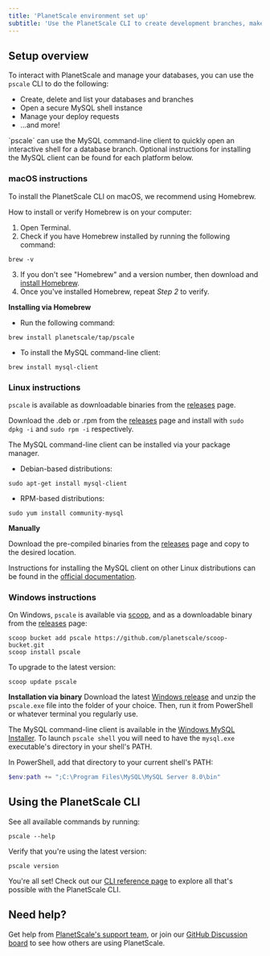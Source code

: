 ```yaml
---
title: 'PlanetScale environment set up'
subtitle: 'Use the PlanetScale CLI to create development branches, make non-blocking schema changes, and open deploy requests directly from your terminal.'
---
```


## Setup overview

To interact with PlanetScale and manage your databases, you can use the `pscale` CLI to do the following:

- Create, delete and list your databases and branches
- Open a secure MySQL shell instance
- Manage your deploy requests
- ...and more!

<InfoBlock type='note'>
  `pscale` can use the MySQL command-line client to quickly open an interactive shell for a
  database branch. Optional instructions for installing the MySQL client can be found for each platform below.
</InfoBlock>

### macOS instructions

To install the PlanetScale CLI on macOS, we recommend using Homebrew.

How to install or verify Homebrew is on your computer:

1. Open Terminal.
2. Check if you have Homebrew installed by running the following command:

```
brew -v
```

3. If you don't see "Homebrew" and a version number, then download and [install Homebrew](https://brew.sh/).
4. Once you've installed Homebrew, repeat _Step 2_ to verify.

**Installing via Homebrew**

- Run the following command:

```
brew install planetscale/tap/pscale
```

- To install the MySQL command-line client:

```
brew install mysql-client
```

### Linux instructions

`pscale` is available as downloadable binaries from the [releases](https://github.com/planetscale/cli/releases/latest) page.

Download the .deb or .rpm from the [releases](https://github.com/planetscale/cli/releases/latest) page and install with `sudo dpkg -i` and `sudo rpm -i` respectively.

The MySQL command-line client can be installed via your package manager.

- Debian-based distributions:

```
sudo apt-get install mysql-client
```

- RPM-based distributions:

```
sudo yum install community-mysql
```

**Manually**

Download the pre-compiled binaries from the [releases](https://github.com/planetscale/cli/releases/latest) page and copy to the desired location.

Instructions for installing the MySQL client on other Linux distributions can be found in the [official documentation](https://dev.mysql.com/doc/refman/8.0/en/linux-installation.html).

### Windows instructions

On Windows, `pscale` is available via [scoop](https://scoop.sh/), and as a downloadable binary from the [releases](https://github.com/planetscale/cli/releases/latest) page:

```
scoop bucket add pscale https://github.com/planetscale/scoop-bucket.git
scoop install pscale
```

To upgrade to the latest version:

```
scoop update pscale
```

**Installation via binary**
Download the latest [Windows release](https://github.com/planetscale/cli/releases/latest) and unzip the `pscale.exe` file into the folder of your choice. Then, run it from PowerShell or whatever terminal you regularly use.

The MySQL command-line client is available in the [Windows MySQL Installer](https://dev.mysql.com/doc/refman/8.0/en/windows-installation.html). To launch `pscale shell` you will need to have the `mysql.exe` executable's directory in your shell's PATH.

In PowerShell, add that directory to your current shell's PATH:

```powershell
$env:path += ";C:\Program Files\MySQL\MySQL Server 8.0\bin"
```

## Using the PlanetScale CLI

See all available commands by running:

```
pscale --help 
```

Verify that you're using the latest version:

```
pscale version
```

You're all set! Check out our [CLI reference page](/reference/planetscale-cli) to explore all that's possible with the PlanetScale CLI.

## Need help?

Get help from [PlanetScale's support team](https://www.planetscale.com/support), or join our [GitHub Discussion board](https://github.com/planetscale/beta/discussions) to see how others are using PlanetScale.
